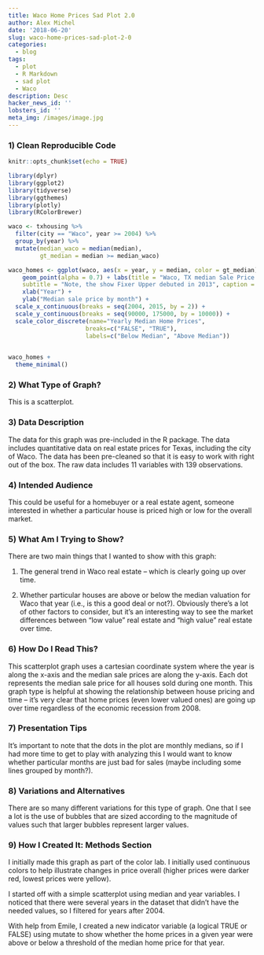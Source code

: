 ```yaml
---
title: Waco Home Prices Sad Plot 2.0
author: Alex Michel
date: '2018-06-20'
slug: waco-home-prices-sad-plot-2-0
categories:
  - blog
tags:
  - plot
  - R Markdown
  - sad plot
  - Waco
description: Desc
hacker_news_id: ''
lobsters_id: ''
meta_img: /images/image.jpg
---
```


### 1) Clean Reproducible Code

```r
knitr::opts_chunk$set(echo = TRUE)

library(dplyr)
library(ggplot2)
library(tidyverse)
library(ggthemes)
library(plotly)
library(RColorBrewer)

waco <- txhousing %>% 
  filter(city == "Waco", year >= 2004) %>% 
  group_by(year) %>% 
  mutate(median_waco = median(median), 
         gt_median = median >= median_waco)

waco_homes <- ggplot(waco, aes(x = year, y = median, color = gt_median)) + 
    geom_point(alpha = 0.7) + labs(title = "Waco, TX median Sale Price Over Time", 
    subtitle = "Note, the show Fixer Upper debuted in 2013", caption = "Source: ggplot2 txhousing data") + 
    xlab("Year") + 
    ylab("Median sale price by month") + 
  scale_x_continuous(breaks = seq(2004, 2015, by = 2)) +
  scale_y_continuous(breaks = seq(90000, 175000, by = 10000)) +
  scale_color_discrete(name="Yearly Median Home Prices",
                      breaks=c("FALSE", "TRUE"),
                      labels=c("Below Median", "Above Median")) 
  

waco_homes +
  theme_minimal() 

```

### 2) What Type of Graph?

This is a scatterplot. 


### 3) Data Description

The data for this graph was pre-included in the R package. The data includes quantitative data on real estate prices for Texas, including the city of Waco. The data has been pre-cleaned so that it is easy to work with right out of the box. The raw data includes 11 variables with 139 observations.

### 4) Intended Audience

This could be useful for a homebuyer or a real estate agent, someone interested in whether a particular house is priced high or low for the overall market.

### 5) What Am I Trying to Show?

There are two main things that I wanted to show with this graph:

1) The general trend in Waco real estate -- which is clearly going up over time.

2) Whether particular houses are above or below the median valuation for Waco that year (i.e., is this a good deal or not?). Obviously there's a lot of other factors to consider, but it's an interesting way to see the market differences between "low value" real estate and "high value" real estate over time.

### 6) How Do I Read This?

This scatterplot graph uses a cartesian coordinate system where the year is along the x-axis and the median sale prices are along the y-axis. Each dot represents the median sale price for all houses sold during one month. This graph type is helpful at showing the relationship between house pricing and time -- it's very clear that home prices (even lower valued ones) are going up over time regardless of the economic recession from 2008.

### 7) Presentation Tips

It's important to note that the dots in the plot are monthly medians, so if I had more time to get to play with analyzing this I would want to know whether particular months are just bad for sales (maybe including some lines grouped by month?).


### 8) Variations and Alternatives

There are so many different variations for this type of graph. One that I see a lot is the use of bubbles that are sized according to the magnitude of values such that larger bubbles represent larger values.


### 9) How I Created It: Methods Section

I initially made this graph as part of the color lab. I initially used continuous colors to help illustrate changes in price overall (higher prices were darker red, lowest prices were yellow).

I started off with a simple scatterplot using median and year variables. I noticed that there were several years in the dataset that didn't have the needed values, so I filtered for years after 2004.

With help from Emile, I created a new indicator variable (a logical TRUE or FALSE) using mutate to show whether the home prices in a given year were above or below a threshold of the median home price for that year. 